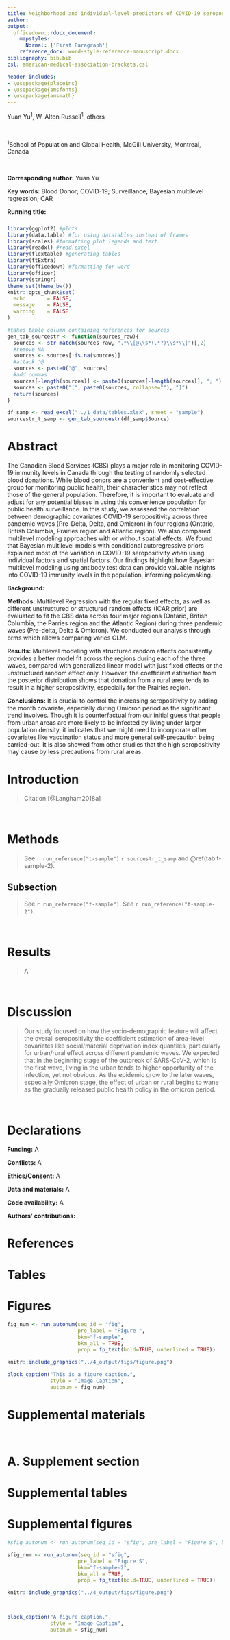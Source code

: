 ```yaml
---
title: Neighborhood and individual-level predictors of COVID-19 seropositivity among Canadian blood donors across three pandemic waves
author: 
output: 
  officedown::rdocx_document:
    mapstyles:
      Normal: ['First Paragraph']
    reference_docx: word-style-reference-manuscript.docx
bibliography: bib.bib
csl: american-medical-association-brackets.csl

header-includes:
- \usepackage{placeins}
- \usepackage{amsfonts} 
- \usepackage{amsmath}
---
```


\newcommand{\1}{\textbf{1}}

Yuan Yu^1^, W. Alton Russell^1^, others

<br>

^1^School of Population and Global Health, McGill University, Montreal, Canada

<br>

**Corresponding author:** Yuan Yu

**Key words:** Blood Donor; COVID-19; Surveillance; Bayesian multilevel regression; CAR

**Running title:**

##### 

```r
library(ggplot2) #plots
library(data.table) #for using datatables instead of frames
library(scales) #formatting plot legends and text
library(readxl) #read.excel
library(flextable) #generating tables
library(ftExtra)
library(officedown) #formatting for word
library(officer)
library(stringr)
theme_set(theme_bw())
knitr::opts_chunk$set(
  echo       = FALSE,
  message    = FALSE,
  warning    = FALSE
)

#takes table column containing references for sources
gen_tab_sourcestr <- function(sources_raw){
  sources <- str_match(sources_raw, ".*\\[@\\s*(.*?)\\s*\\]")[,2]
  #remove NA
  sources <- sources[!is.na(sources)]
  #attack '@
  sources <- paste0("@", sources)
  #add commas
  sources[-length(sources)] <- paste0(sources[-length(sources)], "; ")
  sources <- paste0("[", paste0(sources, collapse=""), "]")
  return(sources)
}

```

```r
df_samp <- read_excel("../1_data/tables.xlsx", sheet = "sample")
sourcestr_t_samp <- gen_tab_sourcestr(df_samp$Source)
```

# Abstract
The Canadian Blood Services (CBS) plays a major role in monitoring COVID-19 immunity levels in Canada through the testing of randomly selected blood donations. While blood donors are a convenient and cost-effective group for monitoring public health, their characteristics may not reflect those of the general population. Therefore, it is important to evaluate and adjust for any potential biases in using this convenience population for public health surveillance. In this study, we assessed the correlation between demographic covariates COVID-19 seropositivity across three pandemic waves (Pre-Delta, Delta, and Omicron) in four regions (Ontario, British Columbia, Prairies region and Atlantic region). We also compared multilevel modeling approaches with or without spatial effects. We found that Bayesian multilevel models with conditional autoregressive priors explained most of the variation in COVID-19 seropositivity when using individual factors and spatial factors. Our findings highlight how Bayesian multilevel modeling using antibody test data can provide valuable insights into COVID-19 immunity levels in the population, informing policymaking. 

**Background:** 

**Methods:** Multilevel Regression with the regular fixed effects, as well as different unstructured or structured random effects (ICAR prior) are evaluated to fit the CBS data across four major regions (Ontario, British Columbia, the Parries region and the Atlantic Region) during three pandemic waves (Pre-delta, Delta & Omicron). We conducted our analysis through brms which allows comparing varies GLM. 

**Results:** Multilevel modeling with structured random effects consistently provides a better model fit across the regions during each of the three waves, compared with generalized linear model with just fixed effects or the unstructured random effect only. However, the coefficient estimation from the posterior distribution shows that donation from a rural area tends to result in a higher seropositivity, especially for the Prairies region.  

**Conclusions:** It is crucial to control the increasing seropositivity by adding the month covariate, especially during Omicron period as the significant trend involves. Though it is counterfactual from our initial guess that people from urban areas are more likely to be infected by living under larger population density, it indicates that we might need to incorporate other covariates like vaccination status and more general self-precaution being carried-out. It is also showed from other studies that the high seropositivity may cause by less precautions from rural areas.

##### 

# Introduction

> Citation [@Langham2018a]

<br>

# Methods

> See `r run_reference("t-sample")` `r sourcestr_t_samp` and \@ref(tab:t-sample-2).

## Subsection

> See `r run_reference("f-sample")`. See `r run_reference("f-sample-2")`.

<br>

# Results

> A

<br>

# Discussion

> Our study focused on how the socio-demographic feature will affect the overall seropositivity the coefficient estimation of area-level covariates like social/material deprivation index quantiles, particularly for urban/rural effect across different pandemic waves. We expected that in the beginning stage of the outbreak of SARS-CoV-2, which is the first wave, living in the urban tends to higher opportunity of the infection, yet not obvious. As the epidemic grow to the later waves, especially Omicron stage, the effect of urban or rural begins to wane as the gradually released public health policy in the omicron period. 

<br>

##### 

# Declarations

**Funding:** A

**Conflicts:** A

**Ethics/Consent:** A

**Data and materials:** A

**Code availability:** A

**Authors' contributions:**

##### 

# References

::: {#refs}
:::

##### 

# Tables



##### 

# Figures

```r
fig_num <- run_autonum(seq_id = "fig",
                       pre_label = "Figure ",
                       bkm="f-sample",
                       bkm_all = TRUE,
                       prop = fp_text(bold=TRUE, underlined = TRUE))

knitr::include_graphics("../4_output/figs/figure.png")

block_caption("This is a figure caption.", 
              style = "Image Caption", 
              autonum = fig_num)

```

##### 

# Supplemental materials

<br>

# A. Supplement section

##### 

# Supplemental tables


##### 

# Supplemental figures

```r
#sfig_autonum <- run_autonum(seq_id = "sfig", pre_label = "Figure S", bkm="f-sample-2", start_at=1)
```

```r

sfig_num <- run_autonum(seq_id = "sfig", 
                       pre_label = "Figure S", 
                       bkm="f-sample-2",
                       bkm_all = TRUE,
                       prop = fp_text(bold=TRUE, underlined = TRUE))

knitr::include_graphics("../4_output/figs/figure.png")



block_caption("A figure caption.", 
              style = "Image Caption", 
              autonum = sfig_num)
```

